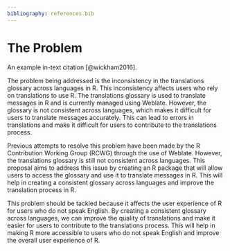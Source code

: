 ```yaml
---
bibliography: references.bib
---
```


# The Problem

```{=html}
<!-- 
Outlining the issue / weak point / problem to be solved by this proposal. This should be a compelling section that sets the reader up for the next section - the proposed solution!

It is important to cover:

 - [ ] What the problem is
 - [ ] Who it affects
 - [ ] Have there been previous attempts to resolve the problem
 - [ ] Why it should be tackled
-->
```
An example in-text citation [@wickham2016].

The problem being addressed is the inconsistency in the translations glossary across languages in R. This inconsistency affects users who rely on translations to use R. The translations glossary is used to translate messages in R and is currently managed using Weblate. However, the glossary is not consistent across languages, which makes it difficult for users to translate messages accurately. This can lead to errors in translations and make it difficult for users to contribute to the translations process. 

Previous attempts to resolve this problem have been made by the R Contribution Working Group (RCWG) through the use of Weblate. However, the translations glossary is still not consistent across languages. This proposal aims to address this issue by creating an R package that will allow users to access the glossary and use it to translate messages in R. This will help in creating a consistent glossary across languages and improve the translation process in R.

This problem should be tackled because it affects the user experience of R for users who do not speak English. By creating a consistent glossary across languages, we can improve the quality of translations and make it easier for users to contribute to the translations process. This will help in making R more accessible to users who do not speak English and improve the overall user experience of R.
